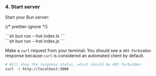 
### 4. Start server

Start your Bun server:

{/* prettier-ignore */}
<SelectableContent client:load syncKey="language" frameworkSwitcher>
<div slot="TS" slotIdx="1">
  ```sh
  bun run --hot index.ts
  ```
</div>
<div slot="JS" slotIdx="2">
  ```sh
  bun run --hot index.js
  ```
</div>
</SelectableContent>

Make a `curl` request from your terminal. You should see a `403 Forbidden`
response because `curl` is considered an automated client by default.

```sh
# Will show the response status, which should be 403 forbidden
curl -I http://localhost:3000
```
